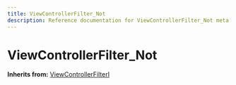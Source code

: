 ```yaml
---
title: ViewControllerFilter_Not
description: Reference documentation for ViewControllerFilter_Not meta class
---
```



# ViewControllerFilter_Not

**Inherits from:** [ViewControllerFilterI](/classes/viewcontrollerfilteri)

<ClassDetails file="/db/classes/ViewControllerFilter_Not.e1afde709fe8.json" />
